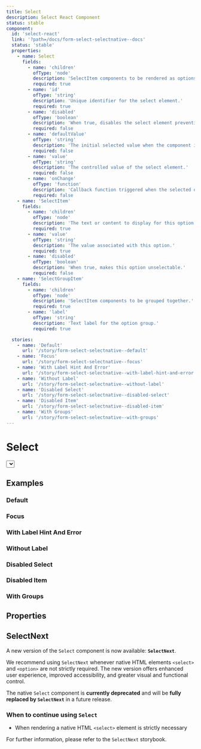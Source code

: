 ```yaml
---
title: Select
description: Select React Component
status: stable
component:
  id: 'select-react'
  link: '?path=/docs/form-select-selectnative--docs'
  status: 'stable'
  properties:
    - name: Select
      fields:
        - name: 'children'
          ofType: 'node'
          description: 'SelectItem components to be rendered as options in the select dropdown.'
          required: true
        - name: 'id'
          ofType: 'string'
          description: 'Unique identifier for the select element.'
          required: true
        - name: 'disabled'
          ofType: 'boolean'
          description: 'When true, disables the select element preventing user interaction.'
          required: false
        - name: 'defaultValue'
          ofType: 'string'
          description: 'The initial selected value when the component is first rendered.'
          required: false
        - name: 'value'
          ofType: 'string'
          description: 'The controlled value of the select element.'
          required: false
        - name: 'onChange'
          ofType: 'function'
          description: 'Callback function triggered when the selected option changes.'
          required: false
    - name: 'SelectItem'
      fields:
        - name: 'children'
          ofType: 'node'
          description: 'The text or content to display for this option.'
          required: true
        - name: 'value'
          ofType: 'string'
          description: 'The value associated with this option.'
          required: true
        - name: 'disabled'
          ofType: 'boolean'
          description: 'When true, makes this option unselectable.'
          required: false
    - name: 'SelectGroupItem'
      fields:
        - name: 'children'
          ofType: 'node'
          description: 'SelectItem components to be grouped together.'
          required: true
        - name: 'label'
          ofType: 'string'
          description: 'Text label for the option group.'
          required: true

  stories:
    - name: 'Default'
      url: '/story/form-select-selectnative--default'
    - name: 'Focus'
      url: '/story/form-select-selectnative--focus'
    - name: 'With Label Hint And Error'
      url: '/story/form-select-selectnative--with-label-hint-and-error'
    - name: 'Without Label'
      url: '/story/form-select-selectnative--without-label'
    - name: 'Disabled Select'
      url: '/story/form-select-selectnative--disabled-select'
    - name: 'Disabled Item'
      url: '/story/form-select-selectnative--disabled-item'
    - name: 'With Groups'
      url: '/story/form-select-selectnative--with-groups'
---
```


# Select

<Section current="react">

<ComponentPreview>
  <FormField label={{ text: 'Label' }}>
    <Select aria-label="Select">
      <SelectItem value="value-1">Option 1</SelectItem>
      <SelectItem value="value-2">Option 2</SelectItem>
      <SelectItem value="value-3">Option 3</SelectItem>
    </Select>
  </FormField>
</ComponentPreview>

## Examples

### Default

<StorybookFrame className="h-max" story="Default" componentId="select-react" />

### Focus

<StorybookFrame className="h-max" story="Focus" componentId="select-react" />

### With Label Hint And Error

<StorybookFrame
  className="h-max"
  story="With Label Hint And Error"
  componentId="select-react"
/>

### Without Label

<StorybookFrame
  className="h-max"
  story="Without Label"
  componentId="select-react"
/>

### Disabled Select

<StorybookFrame
  className="h-max"
  story="Disabled Select"
  componentId="select-react"
/>

### Disabled Item

<StorybookFrame
  className="h-max"
  story="Disabled Item"
  componentId="select-react"
/>

### With Groups

<StorybookFrame
  className="h-max"
  story="With Groups"
  componentId="select-react"
/>

## Properties

<ComponentPropertiesTable componentId="select-react" />

## SelectNext

<StorybookFrame
  className="h-[290px]"
  componentId="select-react"
  docsPath="?path=/docs/form-select-selectnext--docs"
  iframeId="form-select-selectnext--default"
/>

A new version of the `Select` component is now available: **`SelectNext`**.

We recommend using `SelectNext` whenever native HTML elements `<select>` and `<option>` are not strictly required. The new version offers enhanced user experience, improved accessibility, and greater visual and functional control.

The native `Select` component is **currently deprecated** and will be **fully replaced by `SelectNext`** in a future release.

### When to continue using `Select`

- When rendering a native HTML `<select>` element is strictly necessary

For further information, please refer to the `SelectNext` storybook.

</Section>
